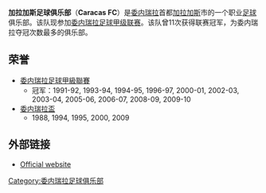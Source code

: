 {{Infobox football club
| clubname   = 卡拉卡斯
| image      = 
| fullname   = 加拉加斯足球俱樂部
| nickname   = ''Los Rojos del Ávila''<br> (The Reds from Ávila)
| founded    = {{Start date and age|1967|June|5}}
| ground     = [[Estadio_Olímpico_(Caracas)|Estadio Olímpico de la UCV]]<br> [[加拉加斯|加拉加斯]]，[[委內瑞拉|委內瑞拉]]
| capacity   = 23,940
| chairman   = Phillip Valentiner
| manager    = Eduardo Saragó
| league     = [[委內瑞拉足球甲級聯賽|委內瑞拉足球甲級聯賽]]
| season     = 2019
| position   = 總成績，第 2 位<br /> 總決賽，冠軍
| pattern_la1=_bel1415h|pattern_b1=_bel1415h|pattern_ra1=_bel1415h|pattern_sh1=_caracas14h|pattern_so1=
| leftarm1=FF0000|body1=FF0000|rightarm1=FF0000|shorts1=FF0000|socks1=FF0000
| pattern_la2=_caracas14a|pattern_b2=_caracas14a|pattern_ra2=_caracas14a|pattern_sh2=_santoangelo14t|pattern_so2=
| leftarm2=FFFFFF|body2=FFFFFF|rightarm2=FFFFFF|shorts2=FF0000|socks2=FFFFFF
| pattern_la3=_sufc1415a|pattern_b3=_sufc1415a|pattern_ra3=_sufc1415a|pattern_sh3=_caracas14a|pattern_so3=
| leftarm3=FFFFFF|body3=FFFFFF|rightarm3=FFFFFF|shorts3=FF0000|socks3=FFFFFF
}}
'''加拉加斯足球俱乐部'''（'''Caracas FC'''）是[[委内瑞拉|委内瑞拉]]首都[[加拉加斯|加拉加斯]]市的一个职业[[足球|足球]]俱乐部。该队现参加[[委内瑞拉足球甲级联赛|委内瑞拉足球甲级联赛]]。该队曾11次获得联赛冠军，为委内瑞拉夺冠次数最多的俱乐部。

== 荣誉 ==
*[[委内瑞拉足球甲級聯賽|委内瑞拉足球甲級聯賽]]
**冠军：1991-92, 1993-94, 1994-95, 1996-97, 2000-01, 2002-03, 2003-04, 2005-06, 2006-07, 2008-09, 2009-10
*[[委内瑞拉盃|委内瑞拉盃]]
**1988, 1994, 1995, 2000, 2009

== 外部链接 ==
{{Commons category|Caracas Fútbol Club}}
*{{es icon}} [http://www.caracasfutbolclub.com/ Official website]{{Wayback|url=http://www.caracasfutbolclub.com/ |date=20120308170844 }}

[[Category:委内瑞拉足球俱乐部|Category:委内瑞拉足球俱乐部]]